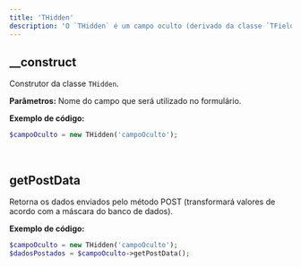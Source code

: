 ---
title: 'THidden'
description: 'O `THidden` é um campo oculto (derivado da classe `TField`), ou seja, é um campo que não é visível para o usuário, mas cujo valor pode ser enviado em um formulário.'
---

## __construct
Construtor da classe `THidden`.

**Parâmetros:**
<ResponseField name="$name" type="mixed" required >Nome do campo que será utilizado no formulário.</ResponseField>

**Exemplo de código:**
```php
$campoOculto = new THidden('campoOculto');
```

<br/>

## getPostData
Retorna os dados enviados pelo método POST (transformará valores de acordo com a máscara do banco de dados).

**Exemplo de código:**
```php
$campoOculto = new THidden('campoOculto');
$dadosPostados = $campoOculto->getPostData();
```